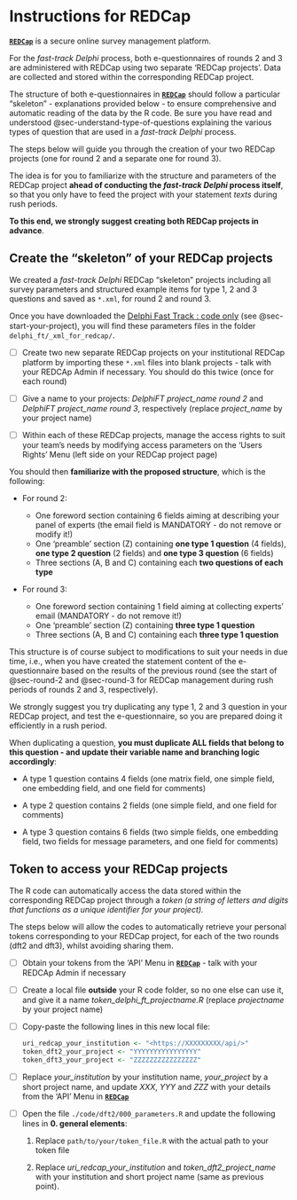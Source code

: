 # Instructions for REDCap {#sec-instructions-for-redcap}

[**`REDCap`**](https://projectredcap.org/) is a secure online survey management platform.

For the *fast-track Delphi* process, both e-questionnaires of rounds 2 and 3 are administered with REDCap using two separate 'REDCap projects'. Data are collected and stored within the corresponding REDCap project.

The structure of both e-questionnaires in [**`REDCap`**](https://projectredcap.org/) should follow a particular "skeleton" - explanations provided below - to ensure comprehensive and automatic reading of the data by the R code. Be sure you have read and understood @sec-understand-type-of-questions explaining the various types of question that are used in a *fast-track Delphi* process.

The steps below will guide you through the creation of your two REDCap projects (one for round 2 and a separate one for round 3).

::: callout-tip
The idea is for you to familiarize with the structure and parameters of the REDCap project **ahead of conducting the *fast-track Delphi* process itself**, so that you only have to feed the project with your statement *texts* during rush periods.

**To this end, we strongly suggest creating both REDCap projects in advance**.
:::

## Create the "skeleton" of your REDCap projects {#sec-create-the-skeleton-of-your-redcap-projects}

We created a *fast-track Delphi* REDCap "skeleton" projects including all survey parameters and structured example items for type 1, 2 and 3 questions and saved as `*.xml`, for round 2 and round 3.

Once you have downloaded the [Delphi Fast Track : code only](https://github.com/Unisante){style="font-size: 11pt;"} (see @sec-start-your-project), you will find these parameters files in the folder `delphi_ft/_xml_for_redcap/`. 

-   [ ] Create two new separate REDCap projects on your institutional REDCap platform by importing these `*.xml` files into blank projects - talk with your REDCAp Admin if necessary. You should do this twice (once for each round)

-   [ ] Give a name to your projects: *DelphiFT project_name round 2* and *DelphiFT project_name round 3*, respectively (replace *project_name* by your project name)

-   [ ] Within each of these REDCap projects, manage the access rights to suit your team's needs by modifying access parameters on the 'Users Rights' Menu (left side on your REDCap project page)

You should then **familiarize with the proposed structure**, which is the following:

-   For round 2:

    -   One foreword section containing 6 fields aiming at describing your panel of experts (the email field is MANDATORY - do not remove or modify it!)
    -   One 'preamble' section (Z) containing **one type 1 question** (4 fields), **one type 2 question** (2 fields) and **one type 3 question** (6 fields)
    -   Three sections (A, B and C) containing each **two questions of each type**

-   For round 3:

    -   One foreword section containing 1 field aiming at collecting experts' email (MANDATORY - do not remove it!)
    -   One 'preamble' section (Z) containing **three type 1 question**
    -   Three sections (A, B and C) containing each **three type 1 question**

This structure is of course subject to modifications to suit your needs in due time, i.e., when you have created the statement content of the e-questionnaire based on the results of the previous round (see the start of @sec-round-2 and @sec-round-3 for REDCap management during rush periods of rounds 2 and 3, respectively).

::: callout-tip
We strongly suggest you try duplicating any type 1, 2 and 3 question in your REDCap project, and test the e-questionnaire, so you are prepared doing it efficiently in a rush period.

When duplicating a question, **you must duplicate ALL fields that belong to this question - and update their variable name and branching logic accordingly**:

-   A type 1 question contains 4 fields (one matrix field, one simple field, one embedding field, and one field for comments)

-   A type 2 question contains 2 fields (one simple field, and one field for comments)

-   A type 3 question contains 6 fields (two simple fields, one embedding field, two fields for message parameters, and one field for comments)
:::

## Token to access your REDCap projects {#sec-token-to-access-your-redcap-project}

The R code can automatically access the data stored within the corresponding REDCap project through a *token (a string of letters and digits that functions as a unique identifier for your project).*

The steps below will allow the codes to automatically retrieve your personal tokens corresponding to your REDCap project, for each of the two rounds (dft2 and dft3), whilst avoiding sharing them.

-   [ ] Obtain your tokens from the 'API' Menu in [**`REDCap`**](https://projectredcap.org/) - talk with your REDCAp Admin if necessary

-   [ ] Create a local file **outside** your R code folder, so no one else can use it, and give it a name *token_delphi_ft_projectname.R* (replace *projectname* by your project name)

-   [ ] Copy-paste the following lines in this new local file:

    ``` r
    uri_redcap_your_institution <- "<https://XXXXXXXXX/api/>" 
    token_dft2_your_project <- "YYYYYYYYYYYYYYYY"
    token_dft3_your_project <- "ZZZZZZZZZZZZZZZZ"
    ```

-   [ ] Replace *your_institution* by your institution name, *your_project* by a short project name, and update *XXX*, *YYY* and *ZZZ* with your details from the 'API' Menu in [**`REDCap`**](https://projectredcap.org/)

-   [ ] Open the file `./code/dft2/000_parameters.R` and update the following lines in **0. general elements**:

    1.  Replace `path/to/your/token_file.R` with the actual path to your token file

    2.  Replace *uri_redcap_your_institution* and *token_dft2_project_name* with your institution and short project name (same as previous point).
